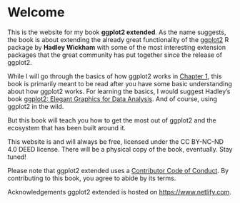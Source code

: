 # Welcome {.unnumbered}

This is the website for my book **ggplot2 extended**. As the name suggests, the book is about extending the already great functionality of the [ggplot2](https://ggplot2.tidyverse.org/) R package by **Hadley Wickham** with some
of the most interesting extension packages that the great community has put together since the release of ggplot2.

While I will go through the basics of how ggplot2 works in [Chapter 1](https://ggplot2-extended-book.com/ggplot2), this book is primarily meant to be read after you have some basic understanding about how ggplot2 works. For
learning the basics, I would suggest Hadley's book [ggplot2: Elegant Graphics for Data Analysis](https://ggplot2-book.org/). And of course, using ggplot2 in the wild.

But this book will teach you how to get the most out of ggplot2 and the ecosystem that has been built around it.

This website is and will always be free, licensed under the CC BY-NC-ND 4.0 DEED license. There will be a physical copy of the book, eventually. Stay tuned!

Please note that ggplot2 extended uses a [Contributor Code of Conduct](https://www.contributor-covenant.org/version/2/1/code_of_conduct/). By contributing to this book, you agree to abide by its terms.

Acknowledgements
ggplot2 extended is hosted on [https://www.netlify.com](https://www.netlify.com).